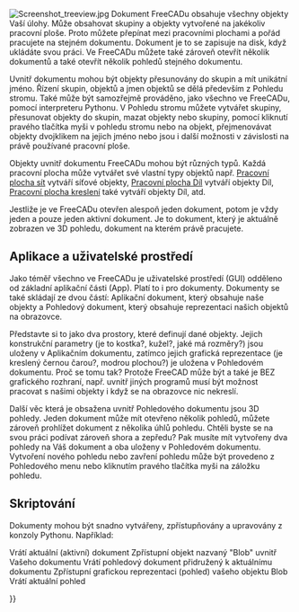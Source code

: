 <languages/>

{{Docnav
|[[Navigation_Cube|Navigation Cube]]
|[[Property_editor|Property editor]]
}}

{{TOCright}}

[[Image:Screenshot treeview.jpg|left]]
Dokument FreeCADu obsahuje všechny objekty Vaší úlohy. Může obsahovat skupiny a objekty vytvořené na jakékoliv pracovní ploše. Proto můžete přepínat mezi pracovními plochami a pořád pracujete na stejném dokumentu. Dokument je to se zapisuje na disk, když ukládáte svou práci. Ve FreeCADu můžete také zároveň otevřít několik dokumentů a také otevřít několik pohledů stejného dokumentu.

<div class="mw-translate-fuzzy">
Uvnitř dokumentu mohou být objekty přesunovány do skupin a mít unikátní jméno. Řízení skupin, objektů a jmen objektů se dělá především z Pohledu stromu. Také může být samozřejmě prováděno, jako všechno ve FreeCADu, pomocí interpreteru Pythonu. V Pohledu stromu můžete vytvářet skupiny, přesunovat objekty do skupin, mazat objekty nebo skupiny, pomocí kliknutí pravého tlačítka myši v pohledu stromu nebo na objekt, přejmenovávat objekty dvojklikem na jejich jméno nebo jsou i další možnosti v závislosti na právě používané pracovní ploše.
</div>

<div class="mw-translate-fuzzy">
Objekty uvnitř dokumentu FreeCADu mohou být různých typů. Každá pracovní plocha může vytvářet své vlastní typy objektů např.  [[Mesh Workbench/cs|Pracovní plocha sít]] vytváří síťové objekty, [[Part Workbench/cs|Pracovní plocha Díl]] vytváří objekty Díl, [[Draft Workbench/cs|Pracovní plocha kreslení]] také vytváří objekty Díl, atd.
</div>

Jestliže je ve FreeCADu otevřen alespoň jeden dokument, potom je vždy jeden a pouze jeden aktivní dokument. Je to dokument, který je aktuálně zobrazen ve 3D pohledu, dokument na kterém právě pracujete.

<span id="Application_and_User_Interface"></span>
==Aplikace a uživatelské prostředí==

<div class="mw-translate-fuzzy">
Jako téměř všechno ve FreeCADu je uživatelské prostředí (GUI) odděleno od základní aplikační části (App). Platí to i pro dokumenty. Dokumenty se také skládají ze dvou částí: Aplikační dokument, který obsahuje naše objekty a Pohledový dokument, který obsahuje reprezentaci našich objektů na obrazovce.
</div> 

<div class="mw-translate-fuzzy">
Představte si to jako dva prostory, které definují dané objekty. Jejich konstrukční parametry (je to kostka?, kužel?, jaké má rozměry?) jsou uloženy v Aplikačním dokumentu, zatímco jejich grafická reprezentace (je kreslený černou čarou?, modrou plochou?) je uložena v Pohledovém dokumentu. Proč se tomu tak? Protože FreeCAD může být a také je BEZ grafického rozhraní, např. uvnitř jiných programů musí být možnost pracovat s našimi objekty i když se na obrazovce nic nekreslí.
</div>

Další věc která je obsažena uvnitř Pohledového dokumentu jsou 3D pohledy. Jeden dokument může mít otevřeno několik pohledů, můžete zároveň prohlížet dokument z několika úhlů pohledu. Chtěli byste se na svou práci podívat zároveň shora a zepředu? Pak musíte mít vytvořeny dva pohledy na Váš dokument a oba uloženy v Pohledovém dokumentu. Vytvoření nového pohledu nebo zavření pohledu může být provedeno z Pohledového menu nebo kliknutím pravého tlačítka myši na záložku pohledu.

<span id="Scripting"></span>
==Skriptování==

<div class="mw-translate-fuzzy">
Dokumenty mohou být snadno vytvářeny, zpřístupňovány a upravovány z konzoly Pythonu. Například:
</div>
{{Code|code=
FreeCAD.ActiveDocument
}}
Vrátí aktuální (aktivní) dokument
{{Code|code=
FreeCAD.ActiveDocument.Blob
}}
Zpřístupní objekt nazvaný "Blob" uvnitř Vašeho dokumentu
{{Code|code=
FreeCADGui.ActiveDocument
}}
Vrátí pohledový dokument přidružený k aktuálnímu dokumentu
{{Code|code=
FreeCADGui.ActiveDocument.Blob
}}
Zpřístupní grafickou reprezentaci (pohled) vašeho objektu Blob
{{Code|code=
FreeCADGui.ActiveDocument.ActiveView
}}
Vrátí aktuální pohled


<div class="mw-translate-fuzzy">
{{docnav/cs|[[Mouse Model/cs|Model myši]]|[[Preferences Editor/cs|Setting user preferences]]}}
</div>

{{Userdocnavi{{#translation:}}}}